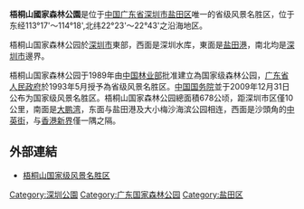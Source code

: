 {{unreferenced|time=2015-04-10T01:10:18+00:00}}
{{中国自然保护单位
|级别 = 国家森林公园
|名称 = 梧桐山国家森林公园
|子项 = 
|图片 = 
|图片大小 = 
|说明 = 
|省名 = 
|市/县名 = 
|所在 = [[广东省|广东省]][[深圳市|深圳市]][[盐田区|盐田区]]
|分类 = [[国家森林公园|国家森林公园]]
|面积 = 678公顷
|建立时间 = 1989年6月
}}

'''梧桐山國家森林公園'''是位于[[中国|中国]][[广东省|广东省]][[深圳市|深圳市]][[盐田区|盐田区]]唯一的省级风景名胜区，位于东经113°17'～114°18',北纬22°23'～22°43'之沿海地区。

梧桐山国家森林公园於[[深圳市|深圳市]]東部，西面是深圳水库，東面是[[盐田港|盐田港]]，南北均是[[深圳市|深圳市]]邊界。

梧桐山国家森林公园于1989年由[[中华人民共和国林业部|中国林业部]]批准建立為国家级森林公园，[[广东省人民政府|广东省人民政府]]於1993年5月授予為省级风景名胜区。[[中华人民共和国国务院|中国国务院]]並于2009年12月31日公布为国家级风景名胜区。梧桐山国家森林公园總面積678公顷，距深圳市区僅10公里，南面是[[大鹏湾|大鹏湾]]，东面与盐田港及大小梅沙海滨公园相连，西面是沙頭角的[[中英街|中英街]]，与[[香港|香港]][[新界|新界]]僅一隅之隔。

== 外部連結 ==
*[https://web.archive.org/web/20130917233642/http://www.szwtm.org.cn/Content.aspx?id=156&kindid=3 梧桐山国家级风景名胜区]

{{中华人民共和国国家森林公园}}
[[Category:深圳公園|Category:深圳公園]]
[[Category:广东国家森林公园|Category:广东国家森林公园]]
[[Category:盐田区|Category:盐田区]]